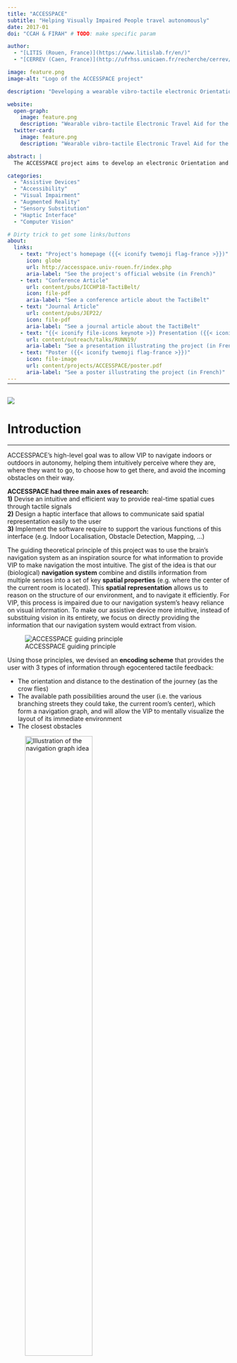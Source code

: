 ```yaml
---
title: "ACCESSPACE"
subtitle: "Helping Visually Impaired People travel autonomously"
date: 2017-01
doi: "CCAH & FIRAH" # TODO: make specific param

author:
  - "[LITIS (Rouen, France)](https://www.litislab.fr/en/)"
  - "[CERREV (Caen, France)](http://ufrhss.unicaen.fr/recherche/cerrev/)"

image: feature.png
image-alt: "Logo of the ACCESSPACE project"

description: "Developing a wearable vibro-tactile electronic Orientation & Travel Aid for the autonomous navigation of VIP, based on Spatial Cognition models."

website:
  open-graph:
    image: feature.png
    description: "Wearable vibro-tactile Electronic Travel Aid for the autonomous navigation of VIP"
  twitter-card:
    image: feature.png
    description: "Wearable vibro-tactile Electronic Travel Aid for the autonomous navigation of VIP"

abstract: |
  The ACCESSPACE project aims to develop an electronic Orientation and Travel Aid that will provide Visually Impaired People (VIP) with a dynamic and specialized representation of their environment’s spatial topography, through egocentric vibrotactile feedback. Information on the user's location & surroundings will be acquired using their smartphone, processed, and communicated back to them through a waist belt fitted with vibrators. With some training, this substituted spatial information will allow VIP to intuitively form mental maps of their surroundings, and navigate autonomously towards their destination.

categories:
  - "Assistive Devices"
  - "Accessibility"
  - "Visual Impairment"
  - "Augmented Reality"
  - "Sensory Substitution"
  - "Haptic Interface"
  - "Computer Vision"

# Dirty trick to get some links/buttons
about:
  links:
    - text: "Project's homepage ({{< iconify twemoji flag-france >}})"
      icon: globe
      url: http://accesspace.univ-rouen.fr/index.php
      aria-label: "See the project's official website (in French)"
    - text: "Conference Article"
      url: content/pubs/ICCHP18-TactiBelt/
      icon: file-pdf
      aria-label: "See a conference article about the TactiBelt"
    - text: "Journal Article"
      url: content/pubs/JEP22/
      icon: file-pdf
      aria-label: "See a journal article about the TactiBelt"
    - text: "{{< iconify file-icons keynote >}} Presentation ({{< iconify twemoji flag-france >}})"
      url: content/outreach/talks/RUNN19/
      aria-label: "See a presentation illustrating the project (in French)"
    - text: "Poster ({{< iconify twemoji flag-france >}})"
      icon: file-image
      url: content/projects/ACCESSPACE/poster.pdf
      aria-label: "See a poster illustrating the project (in French)"
---
```


<hr style="margin-bottom: 30px; margin-top: -12px">

![](header.jpg){.preview-image fig-alt="Banner illustrating the ACCESSPACE project"}

# Introduction
***

ACCESSPACE's high-level goal was to allow VIP to navigate indoors or outdoors in autonomy, helping them intuitively perceive where they are, where they want to go, to choose how to get there, and avoid the incoming obstacles on their way. 

**ACCESSPACE had three main axes of research:**  
**1)** Devise an intuitive and efficient way to provide real-time spatial cues through tactile signals  
**2)** Design a haptic interface that allows to communicate said spatial representation easily to the user  
**3)** Implement the software require to support the various functions of this interface (e.g. Indoor Localisation, Obstacle Detection, Mapping, ...)   

The guiding theoretical principle of this project was to use the brain's navigation system as an inspiration source for what information to provide VIP to make navigation the most intuitive. The gist of the idea is that our (biological) **navigation system** combine and distills information from multiple senses into a set of key **spatial properties** (e.g. where the center of the current room is located). This **spatial representation** allows us to reason on the structure of our environment, and to navigate it efficiently. For VIP, this process is impaired due to our navigation system's heavy reliance on visual information. To make our assistive device more intuitive, instead of substituing vision in its entirety, we focus on directly providing the information that our navigation system would extract from vision.

![ACCESSPACE guiding principle](neuro.png){#fig-neuro fig-alt="Illustration showing the general theoretical principles behind ACCESSPACE transcoding principles"}

Using those principles, we devised an **encoding scheme** that provides the user with 3 types of information through egocentered tactile feedback:

- The orientation and distance to the destination of the journey (as the crow flies)  
- The available path possibilities around the user (i.e. the various branching streets they could take, the current room's center), which form a navigation graph, and will allow the VIP to mentally visualize the layout of its immediate environment  
- The closest obstacles

![Illustration of the navigation graph idea](nav.png "An illustration showcasing the navigation graph used with the TactiBelt"){fig-alt="An illustration showcasing the navigation graph used with the TactiBelt" fig-align="center" width=60%}


# Outcomes
***

## Our interface: the TactiBelt

To provide the proposed egocentric encoding scheme to the user, we designed a vibro-tactile belt, the **TactiBelt**: it comprises of 46 ERM motors spread into three layers, controlled by an Arduino Mega, through a specialized software written in Java:

![First prototype of the TactiBelt](TactiBelt.png "A photography showing the first version of the TactiBelt"){#fig-tactibelt-v1 fig-alt="A photography showing the first version of the TactiBelt" fig-align="center"}


## Software tools

To capture and extract the information we need from the VIP's environment, we devised a series of software tools relying mostly on Computer Vision:

**1)** Obstacle detection and indoor localisation using the [ORB-SLAM](https://github.com/raulmur/ORB_SLAM2) algorithm:

![](ORB-SLAM.png "Image showing the ORB-SLAM algorithm running inside our office"){fig-alt="Image showing the ORB-SLAM algorithm running inside our office" width=60% fig-align="center"}

**2)** Depth estimation from a monocular RGB camera, using the [MonoDepth](https://github.com/mrharicot/monodepth) algorithm:

![](MonoDepth.png "Image showing the MonoDepth algorithm running just outside our lab"){fig-alt="Image showing the MonoDepth algorithm running just outside our lab" width=60% fig-align="center"}

**3)** Generating a mobility graph of the environment during movement using Reinforcement Learning:

Applied to an artificial agent exploring a virtual maze, looking for food:

![](graph.png "Image showing the navigation graph generated by an artificial agent exploring a virtual maze"){fig-alt="Image showing the navigation graph generated by an artificial agent exploring a virtual maze"}

Applied to a real agent (human pushing a cart with a camera and the computer running the algorithm around a meeting table):

![](graph2.png "Image showing the navigation graph generated by moving the camera around a metting table in a room"){fig-alt="Image showing the navigation graph generated by moving the camera around a metting table in a room" fig-align="center"}

**4)** A virtual environment to test the TactiBelt and our candidate spatial encoding schemes:

![](VR.png){fig-alt="A screenshot of our virtual environment where the player has to find a virtual target solely relying on tactile feedback"}

## Project dissemination

The ACCESSPACE project was promoted in various mainstream and technical media, such as:  
- On [RTL](https://www.rtl.fr/actu/sciences-tech/tactbelt-la-ceinture-qui-aide-les-non-voyants-a-se-diriger-7797538766), a French national radio station  ({{< iconify twemoji flag-france >}})  
- On [PhDTalent](https://app.phdtalent.fr/publication/accesspace-un-outil-pour-ce-deplacer-sans-la-vue_3/details), a platform and network for PhD Students who wish to transition to industry ({{< iconify twemoji flag-france >}})  
- On [Guide Néret](https://guideneret.com/content/une-ceinture-intelligente-cr%c3%a9%c3%a9e-pour-que-les-malvoyants-se-d%c3%a9placent-sans-la-vue), a specialized website on Handicap in France ({{< iconify twemoji flag-france >}})  
- On [Acuité](https://www.acuite.fr/actualite/sante/157415/un-nouveau-dispositif-ad-hoc-pour-les-malvoyants), a specialized website dedicated to Opticians and news around visual impairment ({{< iconify twemoji flag-france >}})  
- On [Oxytude](https://www.oxytude.org/hebdoxytude-129-lactualite-de-la-semaine-en-technologies-et-accessibilite/), a weekly podcast reviewing news related to visual impairment ({{< iconify twemoji flag-france >}})  
- On [FIRAH](https://www.firah.org/fr/accesspace.html), the French Foundation on Applied Research for Handicap ({{< iconify twemoji flag-france >}})

This project has been warmly welcomed by the VIP community and was awarded the **“Applied research on disability” award from the CCAH** in 2017 🥇.


# My role in this project
***

**ACCESSPACE was my main PhD project:**

**1)** Managed the literature review for all axes of the project (spatial cognition, assistive devices, sensory substitution, computer vision, ...).

**2)** Designed the TactiBelt and participated in its conception (Arduino).

**3)** Participated in the development of a [Java application](https://github.com/ma-riviere/BeltControl) to control and test the TactiBelt.

**4)** Handled the preliminary experimental evaluations of the TactiBelt.

**5)** Presenting the project a a [journal paper](/content/pubs/JEP22/), a [conference paper](/content/pubs/ICCHP18-TactiBelt/), a talk at an [international conference](/content/outreach/talks/ICCHP18/), and various outreach events (see the *dissemination section* above for more details).
